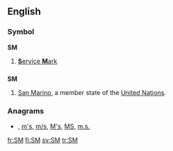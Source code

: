 {{also|Sm|.sm|sm}}
==English==

===Symbol===
'''SM'''

# [[service mark|'''S'''ervice '''M'''ark]]

==={{abbreviation}}===
'''SM'''

# [[San Marino]], a member state of the [[United Nations]].

===Anagrams===
* {{alphagram|[[Ms#English|Ms]]}} , [[m's#English|m's]], [[m/s#English|m/s]], [[M's#English|M's]], [[MS#English|MS]], [[m.s.#English|m.s.]]


[[fr:SM]]
[[fi:SM]]
[[sv:SM]]
[[tr:SM]]